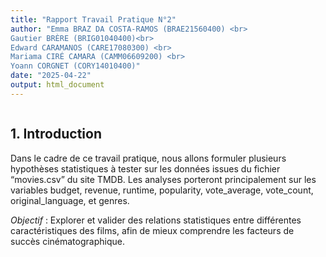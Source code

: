 ```yaml
---
title: "Rapport Travail Pratique N°2"
author: "Emma BRAZ DA COSTA-RAMOS (BRAE21560400) <br>
Gautier BRÈRE (BRIG01040400)<br>
Edward CARAMANOS (CARE17080300) <br>
Mariama CIRÉ CAMARA (CAMM06609200) <br>
Yoann CORGNET (CORY14010400)"
date: "2025-04-22"
output: html_document
---
```


```r

```


## 1. Introduction

Dans le cadre de ce travail pratique, nous allons formuler plusieurs hypothèses statistiques à tester sur les données issues du fichier "movies.csv" du site TMDB. Les analyses porteront principalement sur les variables budget, revenue, runtime, popularity, vote_average, vote_count, original_language, et genres.

*Objectif* : Explorer et valider des relations statistiques entre différentes caractéristiques des films, afin de mieux comprendre les facteurs de succès cinématographique.

